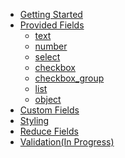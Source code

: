 - [Getting Started](/getting-started)
- [Provided Fields](/provided-fields)
  - [text](/provided-fields/text)
  - [number](/provided-fields/number)
  - [select](/provided-fields/select)
  - [checkbox](/provided-fields/checkbox)
  - [checkbox_group](/provided-fields/checkbox_group)
  - [list](/provided-fields/list)
  - [object](/provided-fields/object)
- [Custom Fields](/custom-fields)
- [Styling](/styling)
- [Reduce Fields](/reduce-fields)
- [Validation(In Progress)]()
